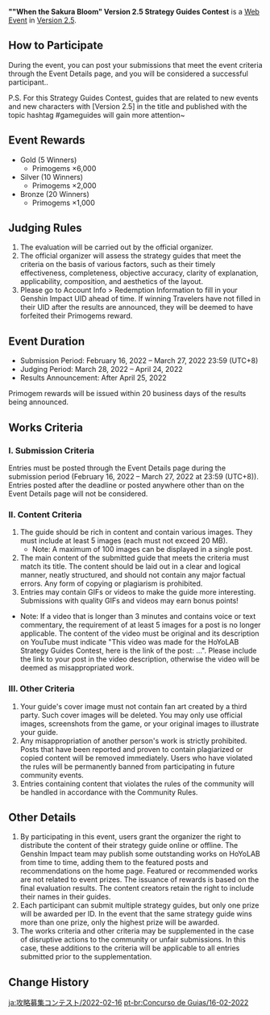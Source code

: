 {{Event
|name              = "When the Sakura Bloom" Version 2.5 Strategy Guides Contest
|image             = When the Sakura Bloom Version 2.5 Strategy Guides Contest.png
|type              = Web
|group             = Submission
|time_known        = yes
|time_start        = 2022-02-16 00:00:00
|time_start_offset = GMT+8
|time_end          = 2022-03-27 23:59:59
|time_end_offset   = GMT+8
|link              = https://www.hoyolab.com/contribution/101
}}
'''""When the Sakura Bloom" Version 2.5 Strategy Guides Contest''' is a [[Web Event]] in [[Version 2.5]].

==How to Participate==
During the event, you can post your submissions that meet the event criteria through the Event Details page, and you will be considered a successful participant..

P.S. For this Strategy Guides Contest, guides that are related to new events and new characters with [Version 2.5] in the title and published with the topic hashtag #gameguides will gain more attention~

==Event Rewards==
* Gold (5 Winners)
** Primogems ×6,000
* Silver (10 Winners)
** Primogems ×2,000
* Bronze (20 Winners)
** Primogems ×1,000

==Judging Rules==
# The evaluation will be carried out by the official organizer.
# The official organizer will assess the strategy guides that meet the criteria on the basis of various factors, such as their timely effectiveness, completeness, objective accuracy, clarity of explanation, applicability, composition, and aesthetics of the layout.
# Please go to Account Info > Redemption Information to fill in your Genshin Impact UID ahead of time. If winning Travelers have not filled in their UID after the results are announced, they will be deemed to have forfeited their Primogems reward.

==Event Duration==
* Submission Period: February 16, 2022 – March 27, 2022 23:59 (UTC+8)
* Judging Period: March 28, 2022 – April 24, 2022
* Results Announcement: After April 25, 2022
Primogem rewards will be issued within 20 business days of the results being announced.

==Works Criteria==
===I. Submission Criteria===
Entries must be posted through the Event Details page during the submission period (February 16, 2022 – March 27, 2022 at 23:59 (UTC+8)). Entries posted after the deadline or posted anywhere other than on the Event Details page will not be considered.

===II. Content Criteria===
# The guide should be rich in content and contain various images. They must include at least 5 images (each must not exceed 20 MB).
#* Note: A maximum of 100 images can be displayed in a single post.
# The main content of the submitted guide that meets the criteria must match its title. The content should be laid out in a clear and logical manner, neatly structured, and should not contain any major factual errors. Any form of copying or plagiarism is prohibited.
# Entries may contain GIFs or videos to make the guide more interesting. Submissions with quality GIFs and videos may earn bonus points!
* Note: If a video that is longer than 3 minutes and contains voice or text commentary, the requirement of at least 5 images for a post is no longer applicable. The content of the video must be original and its description on YouTube must indicate "This video was made for the HoYoLAB Strategy Guides Contest, here is the link of the post: ...". Please include the link to your post in the video description, otherwise the video will be deemed as misappropriated work.

===III. Other Criteria===
# Your guide's cover image must not contain fan art created by a third party. Such cover images will be deleted. You may only use official images, screenshots from the game, or your original images to illustrate your guide.
# Any misappropriation of another person's work is strictly prohibited. Posts that have been reported and proven to contain plagiarized or copied content will be removed immediately. Users who have violated the rules will be permanently banned from participating in future community events.
# Entries containing content that violates the rules of the community will be handled in accordance with the Community Rules.

==Other Details==
# By participating in this event, users grant the organizer the right to distribute the content of their strategy guide online or offline. The Genshin Impact team may publish some outstanding works on HoYoLAB from time to time, adding them to the featured posts and recommendations on the home page. Featured or recommended works are not related to event prizes. The issuance of rewards is based on the final evaluation results. The content creators retain the right to include their names in their guides.
# Each participant can submit multiple strategy guides, but only one prize will be awarded per ID. In the event that the same strategy guide wins more than one prize, only the highest prize will be awarded.
# The works criteria and other criteria may be supplemented in the case of disruptive actions to the community or unfair submissions. In this case, these additions to the criteria will be applicable to all entries submitted prior to the supplementation.

==Change History==
{{Change History|2.5}}

[[ja:攻略募集コンテスト/2022-02-16]]
[[pt-br:Concurso de Guias/16-02-2022]]